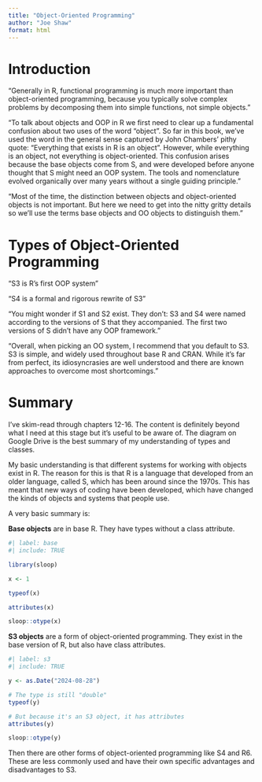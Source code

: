 ```yaml
---
title: "Object-Oriented Programming"
author: "Joe Shaw"
format: html
---
```


# Introduction

"Generally in R, functional programming is much more important than object-oriented programming, because you typically solve complex problems by decomposing them into simple functions, not simple objects."

"To talk about objects and OOP in R we first need to clear up a fundamental confusion about two uses of the word “object”. So far in this book, we’ve used the word in the general sense captured by John Chambers’ pithy quote: “Everything that exists in R is an object”. However, while everything is an object, not everything is object-oriented. This confusion arises because the base objects come from S, and were developed before anyone thought that S might need an OOP system. The tools and nomenclature evolved organically over many years without a single guiding principle."

"Most of the time, the distinction between objects and object-oriented objects is not important. But here we need to get into the nitty gritty details so we’ll use the terms base objects and OO objects to distinguish them."

# Types of Object-Oriented Programming

"S3 is R’s first OOP system"

"S4 is a formal and rigorous rewrite of S3"

"You might wonder if S1 and S2 exist. They don’t: S3 and S4 were named according to the versions of S that they accompanied. The first two versions of S didn’t have any OOP framework."

"Overall, when picking an OO system, I recommend that you default to S3. S3 is simple, and widely used throughout base R and CRAN. While it’s far from perfect, its idiosyncrasies are well understood and there are known approaches to overcome most shortcomings."

# Summary

I've skim-read through chapters 12-16. The content is definitely beyond what I need at this stage but it's useful to be aware of. The diagram on Google Drive is the best summary of my understanding of types and classes.

My basic understanding is that different systems for working with objects exist in R. The reason for this is that R is a language that developed from an older language, called S, which has been around since the 1970s. This has meant that new ways of coding have been developed, which have changed the kinds of objects and systems that people use.

A very basic summary is:

**Base objects** are in base R. They have types without a class attribute.

```r
#| label: base
#| include: TRUE

library(sloop)

x <- 1

typeof(x)

attributes(x)

sloop::otype(x)

```

**S3 objects** are a form of object-oriented programming. They exist in the base version of R, but also have class attributes.

```r
#| label: s3
#| include: TRUE

y <- as.Date("2024-08-28")

# The type is still "double"
typeof(y)

# But because it's an S3 object, it has attributes
attributes(y)

sloop::otype(y)

```

Then there are other forms of object-oriented programming like S4 and R6. These are less commonly used and have their own specific advantages and disadvantages to S3.
